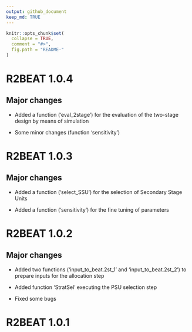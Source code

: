 ---
output: github_document
keep_md: TRUE
---

<!-- NEWS.md is generated from NEWS.Rmd. Please edit NEWS.Rmd file -->

```{r, echo = FALSE}
knitr::opts_chunk$set(
  collapse = TRUE,
  comment = "#>",
  fig.path = "README-"
)
```

# R2BEAT 1.0.4 

## Major changes

* Added a function ('eval_2stage') for the evaluation of the two-stage design by means of simulation

* Some minor changes (function 'sensitivity')


# R2BEAT 1.0.3 

## Major changes

* Added a function ('select_SSU') for the selection of Secondary Stage Units

* Added a function ('sensitivity') for the fine tuning of parameters


# R2BEAT 1.0.2

## Major changes

* Added two functions ('input_to_beat.2st_1' and 'input_to_beat.2st_2') to prepare inputs for the allocation step

* Added function 'StratSel' executing the PSU selection step

* Fixed some bugs 

# R2BEAT 1.0.1  
 
